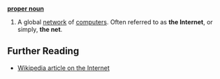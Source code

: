 '''[[proper noun]]'''

# A global [[network]] of [[computer]]s. Often referred to as '''the Internet''', or simply, '''the net'''.

== Further Reading ==

* [[w:internet|Wikipedia article on the Internet]]
